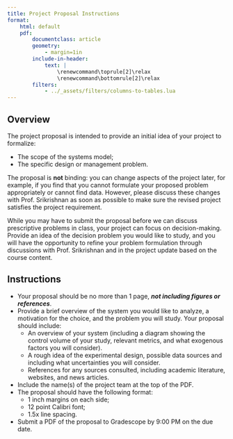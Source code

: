 ```yaml
---
title: Project Proposal Instructions
format:
    html: default
    pdf:
        documentclass: article
        geometry:
            - margin=1in  
        include-in-header:
            text: |
                \renewcommand\toprule[2]\relax
                \renewcommand\bottomrule[2]\relax
        filters:
            - ../_assets/filters/columns-to-tables.lua
---
```


## Overview

The project proposal is intended to provide an initial idea of your project to formalize:

- The scope of the systems model;
- The specific design or management problem.

The proposal is **not** binding: you can change aspects of the project later, for example, if you find that you cannot formulate your proposed problem appropriately or cannot find data. However, please discuss these changes with Prof. Srikrishnan as soon as possible to make sure the revised project satisfies the project requirement.

While you may have to submit the proposal before we can discuss prescriptive problems in class, your project can focus on decision-making. Provide an idea of the decision problem you would like to study, and you will have the opportunity to refine your problem formulation through discussions with Prof. Srikrishnan and in the project update based on the course content.

## Instructions

- Your proposal should be no more than 1 page, ***not including figures or references***.
- Provide a brief overview of the system you would like to analyze, a motivation for the choice, and the problem you will study. Your proposal should include:
    - An overview of your system (including a diagram showing the control volume of your study, relevant metrics, and what exogenous factors you will consider).
    - A rough idea of the experimental design, possible data sources and including what uncertainties you will consider.
    - References for any sources consulted, including academic literature, websites, and news articles.
- Include the name(s) of the project team at the top of the PDF.
- The proposal should have the following format:
    - 1 inch margins on each side;
    - 12 point Calibri font;
    - 1.5x line spacing.
- Submit a PDF of the proposal to Gradescope by 9:00 PM on the due date. 
